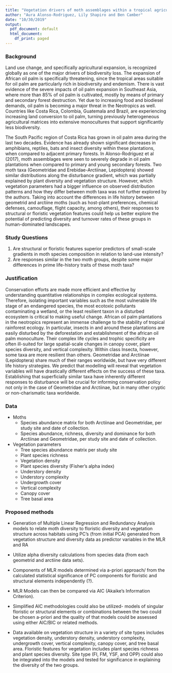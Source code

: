 ```yaml
---
title: "Vegetation drivers of moth assemblages within a tropical agricultural landscape"
author: "Aura Alonso-Rodriguez, Lily Shapiro and Ben Camber"
date: "10/30/2019"
output:
  pdf_document: default
  html_document:
    df_print: paged
---
```

### Background

Land use change, and specifically agricultural expansion, is recognized globally as one of the major drivers of biodiversity loss. The expansion of African oil palm is specifically threatening, since the tropical areas suitable for oil palm are particularly rich in biodiversity and endemism. There is vast evidence of the severe impacts of oil palm expansion in Southeast Asia, where more than 85% of oil palm is cultivated, mostly by means of primary and secondary forest destruction. Yet due to increasing food and biodiesel demands, oil palm is becoming a major threat in the Neotropics as well. Countries like Costa Rica, Colombia, Guatemala and Brazil, are experiencing increasing land conversion to oil palm, turning previously heterogeneous agricultural matrices into extensive monocultures that support significantly less biodiversity.

The South Pacific region of Costa Rica has grown in oil palm area during the last two decades. Evidence has already shown significant decreases in amphibians, reptiles, bats and insect diversity within these plantations, when compared to adjacent primary forests. In Alonso-Rodriguez et al (2017), moth assemblages were seen to severely degrade in oil palm plantations when compared to primary and young secondary forests. Two moth taxa (Geometridae and Erebidae-Arctiinae, Lepidoptera) showed similar distributions along the disturbance gradient, which was partially explained by plant diversity and vegetation structure. However, which vegetation parameters had a bigger influence on observed distribution patterns and how they differ between moth taxa was not further explored by the authors. Taking into account the differences in life history between geometrid and arctiine moths (such as host-plant preferences, chemical defenses, camouflage, flight capacity, among others), their responses to structural or floristic vegetation features could help us better explore the potential of predicting diversity and turnover rates of these groups in human-dominated landscapes.

### Study Questions

1. Are structural or floristic features superior predictors of small-scale gradients in moth species composition in relation to land-use intensity?
2. Are responses similar in the two moth groups, despite some major differences in prime life-history traits of these moth taxa?

### Justification

Conservation efforts are made more efficient and effective by understanding quantitative relationships in complex ecological systems. Therefore, isolating important variables such as the most vulnerable life stage of an endangered species, the most ecotoxic pollutants contaminating a wetland, or the least resilient taxon in a disturbed ecosystem is critical to making useful change. African oil palm plantations in the neotropics represent an immense challenge to the stability of tropical rainforest ecology. In particular, insects in and around these plantations are easily disturbed by the deforestation and establishment of the african oil palm monoculture. Their complex life cycles and trophic specificity are often ill-suited for large spatial-scale changes in canopy cover, plant species diversity, and vertical complexity. Within class Insecta, however, some taxa are more resilient than others. Geometridae and Arctiinae (Lepidoptera) share much of their ranges worldwide, but have very different life history strategies. We predict that modelling will reveal that vegetation variables will have drastically different effects on the success of these taxa. Establishing that superficially similar taxa have inherently different responses to disturbance will be crucial for informing conservation policy not only in the case of Geometridae and Arctiinae, but in many other cryptic or non-charismatic taxa worldwide. 

### Data

* Moths
  + Species abundance matrix for both Arctiinae and Geometridae, per study site and date of collection.
  + Species abundance, richness, diversity and dominance for both Arctiinae and Geometridae, per study site and date of collection.

* Vegetation parameters
  + Tree species abundance matrix per study site
  + Plant species richness 
  + Vegetation density
  + Plant species diversity (Fisher's alpha index)
  + Understory density 
  + Understory complexity
  + Undergrowth cover
  + Vertical complexity
  + Canopy cover
  + Tree basal area

### Proposed methods

* Generation of Multiple Linear Regression and Redundancy Analysis models to relate moth diversity to floristic diversity and vegetation structure across habitats using PC's (from initial PCA) generated from vegetation structure and diversity data as predictor variables in the MLR and RA

* Utilize alpha diversity calculations from species data (from each geometrid and arctiine data sets). 

* Components of MLR models determined via a-priori approach/ from the calculated statistical significance of PC components for floristic and structural elements independently (?). 

* MLR Models can then be compared via AIC (Akaike's Information Criterion). 

* Simplified AIC methodologies could also be utilized- models of singular floristic or structural elements or combinations between the two could be chosen a-priori and the quality of that models could be assessed using either AIC/BIC or related methods.

* Data available on vegetation structure in a variety of site types includes vegetation density, understory density, understory complexity, undergrowth cover, vertical complexity, canopy cover, and tree basal area. Floristic features for vegetation includes plant species richness and plant species diversity. Site type (FI, FM, YSF, and OPP) could also be integrated into the models and tested for significance in explaining the diversity of the two groups.
 
